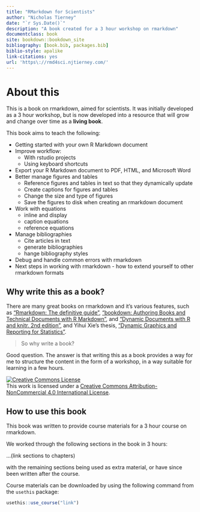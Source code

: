 ```yaml
--- 
title: "RMarkdown for Scientists"
author: "Nicholas Tierney"
date: "`r Sys.Date()`"
description: "A book created for a 3 hour workshop on rmarkdown"
documentclass: book
site: bookdown::bookdown_site
bibliography: [book.bib, packages.bib]
biblio-style: apalike
link-citations: yes
url: 'https\://rmd4sci.njtierney.com/'
---
```


# About this

This is a book on rmarkdown, aimed for scientists. It was initially developed as a 3 hour workshop, but is now developed into a resource that will grow and change over time as a **living book**.

This book aims to teach the following:

- Getting started with your own R Markdown document
- Improve workflow:
  - With rstudio projects
  - Using keyboard shortcuts
- Export your R Markdown document to PDF, HTML, and Microsoft Word
- Better manage figures and tables
    - Reference figures and tables in text so that they dynamically update
    - Create captions for figures and tables
    - Change the size and type of figures
    - Save the figures to disk when creating an rmarkdown document
- Work with equations
    - inline and display
    - caption equations
    - reference equations
- Manage bibliographies
  - Cite articles in text
  - generate bibliographies
  - hange bibliography styles
- Debug and handle common errors with rmarkdown
- Next steps in working with rmarkdown - how to extend yourself to other rmarkdown formats
    
## Why write this as a book?

There are many great books on rmarkdown and it's various features, such as ["Rmarkdown: The definitive guide"](https://bookdown.org/yihui/rmarkdown/), ["bookdown: Authoring Books and Technical Documents with R Markdown"](https://bookdown.org/yihui/bookdown/), and ["Dynamic Documents with R and knitr. 2nd edition"](https://www.crcpress.com/Dynamic-Documents-with-R-and-knitr/Xie/p/book/9781498716963), and Yihui Xie's thesis, ["Dynamic Graphics and Reporting for Statistics"](https://lib.dr.iastate.edu/etd/13518/).

> So why write a book?

Good question. The answer is that writing this as a book provides a way for me to structure the content in the form of a workshop, in a way suitable for learning in a few hours. 

<a rel="license" href="http://creativecommons.org/licenses/by-nc/4.0/"><img alt="Creative Commons License" style="border-width:0" src="https://i.creativecommons.org/l/by-nc/4.0/88x31.png" /></a><br />This work is licensed under a <a rel="license" href="http://creativecommons.org/licenses/by-nc/4.0/">Creative Commons Attribution-NonCommercial 4.0 International License</a>.

## How to use this book

This book was written to provide course materials for a 3 hour course on rmarkdown.

We worked through the following sections in the book in 3 hours:

...(link sections to chapters)

with the remaining sections being used as extra material, or have since been written after the course.

Course materials can be downloaded by using the following command from the `usethis` package:

```r
usethis::use_course("link")
```

